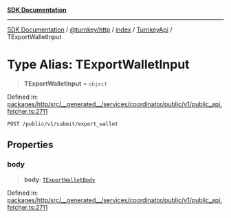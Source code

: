 [**SDK Documentation**](../../../../../../README.mdx)

***

[SDK Documentation](../../../../../../packages.mdx) / [@turnkey/http](../../../../README.mdx) / [index](../../../README.mdx) / [TurnkeyApi](../README.mdx) / TExportWalletInput

# Type Alias: TExportWalletInput

> **TExportWalletInput** = `object`

Defined in: [packages/http/src/\_\_generated\_\_/services/coordinator/public/v1/public\_api.fetcher.ts:2711](https://github.com/tkhq/sdk/blob/3a88af7d1d927c6022706911d6af0f92f1440e00/packages/http/src/__generated__/services/coordinator/public/v1/public_api.fetcher.ts#L2711)

`POST /public/v1/submit/export_wallet`

## Properties

### body

> **body**: [`TExportWalletBody`](TExportWalletBody.mdx)

Defined in: [packages/http/src/\_\_generated\_\_/services/coordinator/public/v1/public\_api.fetcher.ts:2711](https://github.com/tkhq/sdk/blob/3a88af7d1d927c6022706911d6af0f92f1440e00/packages/http/src/__generated__/services/coordinator/public/v1/public_api.fetcher.ts#L2711)
